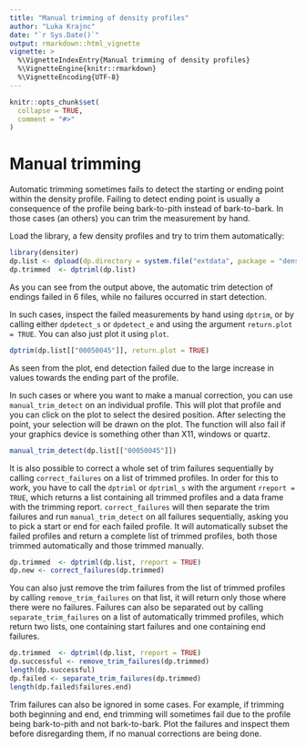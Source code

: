```yaml
---
title: "Manual trimming of density profiles"
author: "Luka Krajnc"
date: "`r Sys.Date()`"
output: rmarkdown::html_vignette
vignette: >
  %\VignetteIndexEntry{Manual trimming of density profiles}
  %\VignetteEngine{knitr::rmarkdown}
  %\VignetteEncoding{UTF-8}
---
```


```r
knitr::opts_chunk$set(
  collapse = TRUE,
  comment = "#>"
)
```

# Manual trimming
Automatic trimming sometimes fails to detect the starting or ending point within the density profile. Failing to detect ending point is usually a consequence of the profile being bark-to-pith instead of bark-to-bark. In those cases (an others) you can trim the measurement by hand.

Load the library, a few density profiles and try to trim them automatically:
```r
library(densiter)
dp.list <- dpload(dp.directory = system.file("extdata", package = "densiter"))
dp.trimmed  <- dptriml(dp.list)
```

As you can see from the output above, the automatic trim detection of endings failed in 6 files, while no failures occurred in start detection.

In such cases, inspect the failed measurements by hand using `dptrim`, or by calling either `dpdetect_s` or `dpdetect_e` and using the argument `return.plot = TRUE`. You can also just plot it using `plot`.

```r
dptrim(dp.list[["00050045"]], return.plot = TRUE)
```

As seen from the plot, end detection failed due to the large increase in values towards the ending part of the profile.

In such cases or where you want to make a manual correction, you can use `manual_trim_detect` on an individual profile. This will plot that profile and you can click on the plot to select the desired position. After selecting the point, your selection will be drawn on the plot. The function will also fail if your graphics device is something other than X11, windows or quartz.
```r
manual_trim_detect(dp.list[["00050045"]])
```

It is also possible to correct a whole set of trim failures sequentially by calling `correct_failures` on a list of trimmed profiles. In order for this to work, you have to call the `dptriml` or `dptriml_s` with the argument `rreport = TRUE`, which returns a list containing all trimmed profiles and a data frame with the trimming report. `correct_failures` will then separate the trim failures and run `manual_trim_detect` on all failures sequentially, asking you to pick a start or end for each failed profile. It will automatically subset the failed profiles and return a complete list of trimmed profiles, both those trimmed automatically and those trimmed manually.

```r
dp.trimmed  <- dptriml(dp.list, rreport = TRUE)
dp.new <- correct_failures(dp.trimmed)
```

You can also just remove the trim failures from the list of trimmed profiles by calling `remove_trim_failures` on that list, it will return only those where there were no failures. Failures can also be separated out by calling `separate_trim_failures` on a list of automatically trimmed profiles, which return two lists, one containing start failures and one containing end failures.
```r
dp.trimmed  <- dptriml(dp.list, rreport = TRUE)
dp.successful <- remove_trim_failures(dp.trimmed)
length(dp.successful)
dp.failed <- separate_trim_failures(dp.trimmed)
length(dp.failed$failures.end)
```

Trim failures can also be ignored in some cases. For example, if trimming both beginning and end, end trimming will sometimes fail due to the profile being bark-to-pith and not bark-to-bark. Plot the failures and inspect them before disregarding them, if no manual corrections are being done.
